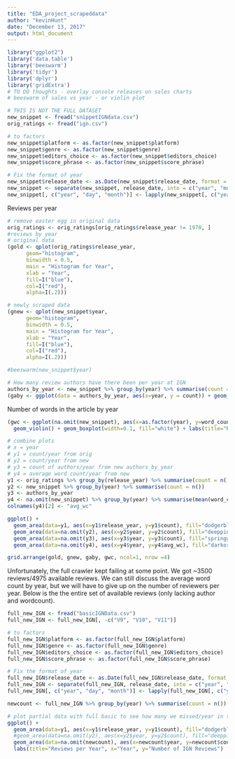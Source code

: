 ```yaml
---
title: "EDA_project_scrapeddata"
author: "kevinHunt"
date: "December 13, 2017"
output: html_document
---
```


```r
library("ggplot2")
library('data.table')
library('beeswarm')
library('tidyr')
library('dplyr')
library('gridExtra')
# TO DO thoughts - overlay console releases on sales charts
# beeswarm of sales vs year - or violin plot

# THIS IS NOT THE FULL DATASET
new_snippet <- fread("snippetIGNdata.csv")
orig_ratings <- fread("ign.csv")

# to factors
new_snippet$platform <- as.factor(new_snippet$platform)
new_snippet$genre <- as.factor(new_snippet$genre)
new_snippet$editors_choice <- as.factor(new_snippet$editors_choice)
new_snippet$score_phrase <- as.factor(new_snippet$score_phrase)

# Fix the format of year
new_snippet$release_date <- as.Date(new_snippet$release_date, format = "%B %d, %Y")
new_snippet <- separate(new_snippet, release_date, into = c("year", "month", "day"), sep="-")
new_snippet[, c("year", "day", "month")] <- lapply(new_snippet[, c("year", "day", "month")], as.numeric)

```

Reviews per year
```r
# remove easter egg in original data
orig_ratings <- orig_ratings[orig_ratings$release_year != 1970, ]
#reviews by year
# original data
(gold <- qplot(orig_ratings$release_year,
      geom="histogram",
      binwidth = 0.5,  
      main = "Histogram for Year", 
      xlab = "Year",  
      fill=I("blue"), 
      col=I("red"), 
      alpha=I(.2)))

# newly scraped data
(gnew <- qplot(new_snippet$year,
      geom="histogram",
      binwidth = 0.5,  
      main = "Histogram for Year", 
      xlab = "Year",  
      fill=I("blue"), 
      col=I("red"), 
      alpha=I(.2)))

#beeswarm(new_snippet$year)
```

```r
# How many review authors have there been per year at IGN
authors_by_year <- new_snippet %>% group_by(year) %>% summarise(count = n_distinct(author))
(gaby <- ggplot(data = authors_by_year, aes(x=year, y = count)) + geom_bar(stat="identity"))
```

Number of words in the article by year
```r
(gwc <- ggplot(na.omit(new_snippet), aes(x=as.factor(year), y=word_count, fill=as.factor(year))) + 
  geom_violin() + geom_boxplot(width=0.1, fill="white") + labs(title="Review Word Count by Year", x="Year", y="Word Count")  + guides(fill= guide_legend(reverse = TRUE)) + theme(legend.position = "none"))
```

```r
# combine plots
# x = year
# y1 = count/year from orig  
# y2 = count/year from new
# y3 = count of authors/year from new authors_by_year
# y4 = average word count/year from new
y1 <- orig_ratings %>% group_by(release_year) %>% summarise(count = n())
y2 <- new_snippet %>% group_by(year) %>% summarise(count = n())
y3 <- authors_by_year
y4 <- na.omit(new_snippet) %>% group_by(year) %>% summarise(mean(word_count))
colnames(y4)[2] <- "avg_wc"

ggplot() +
  geom_area(data=y1, aes(x=y1$release_year, y=y1$count), fill="dodgerblue3", alpha=.2) +
  geom_area(data=na.omit(y2), aes(x=y2$year, y=y2$count), fill="deeppink1", alpha=.2) +
  geom_area(data=na.omit(y3), aes(x=y3$year, y=y3$count), fill="springgreen3", alpha=.2) +
  geom_area(data=na.omit(y4), aes(x=y4$year, y=y4$avg_wc), fill="darkorange2", alpha=.2)
```

```r
grid.arrange(gold, gnew, gaby, gwc, ncol=1, nrow =4)
```

Unfortunately, the full crawler kept failing at some point. We got ~3500 reviews/4975 available reviews. We can still discuss the average word count by year, but we will have to give up on the number of reviewers per year. Below is the the entire set of available reviews (only lacking author and wordcount).

```r
full_new_IGN <- fread("basicIGNData.csv")
full_new_IGN <- full_new_IGN[, -c("V9", "V10", "V11")]

# to factors
full_new_IGN$platform <- as.factor(full_new_IGN$platform)
full_new_IGN$genre <- as.factor(full_new_IGN$genre)
full_new_IGN$editors_choice <- as.factor(full_new_IGN$editors_choice)
full_new_IGN$score_phrase <- as.factor(full_new_IGN$score_phrase)

# Fix the format of year
full_new_IGN$release_date <- as.Date(full_new_IGN$release_date, format = "%d-%b-%y")
full_new_IGN <- separate(full_new_IGN, release_date, into = c("year", "month", "day"), sep="-")
full_new_IGN[, c("year", "day", "month")] <- lapply(full_new_IGN[, c("year", "day", "month")], as.numeric)

newcount <- full_new_IGN %>% group_by(year) %>% summarise(count = n())

# plot partial data with full basic to see how many we missed/year in the failed full craw3
ggplot() +
  geom_area(data=y1, aes(x=y1$release_year, y=y1$count), fill="dodgerblue3", alpha=.2) +
  #geom_area(data=na.omit(y2), aes(x=y2$year, y=y2$count), fill="deeppink1", alpha=.2) +
  geom_area(data=na.omit(newcount), aes(x=newcount$year, y=newcount$count), fill="blue", alpha=.2) +
  labs(title="Reviews per Year", x="Year", y="Number of IGN Reviews") 
```

